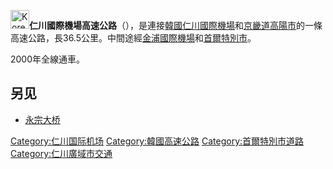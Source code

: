 {{Infobox road
|marker_image=[[File:Korea_Expressway_No.130.svg|50px]]
|name=仁川國際機場高速公路
|map=[[File:130_Incheon_Airport.svg|250px]]
|length_km=36.5 
|opened=2000
|direction=東西
|terminus_a=仁川廣域市中區仁川國際機場
|cities=[[金浦市|金浦市]]、[[首爾特別市|首爾特別市]]
|junction=[[File:Korea_Expressway_No.110.svg|30px]][[京仁第二高速公路|京仁第二高速公路]]<br>[[File:Korea_Expressway_No.100.svg|30px]][[首爾外環高速公路|首爾外環高速公路]]
|terminus_b=京畿道高陽市 <br> [[File:Korea_Expressway_No.17.svg|30px]][[水原文山高速公路|水原文山高速公路]]
}}
{{Infobox Korean name
|img=NoojiJCT IncheonInternationalAirportExpressWay.jpg
|caption=老梧地交流道
|hangul=인천국제공항고속도로
|hanja={{linktext|仁|川|國|際|空|港|高|速|道|路}}
|rr=Incheon Gukje Gonghang  Gosok Doro
|mr=Inch'ŏn Kukche Konghang Kosok Toro
}}
[[File:Korea_Expressway_No.130.svg|30px]]'''仁川國際機場高速公路'''（{{kor|諺=인천국제공항고속도로|漢=仁川國際空港高速道路|羅=Incheon Gukje Gonghang gosokdoro|f=y}}），是連接[[韓國|韓國]][[仁川國際機場|仁川國際機場]]和[[京畿道|京畿道]][[高陽市|高陽市]]的一條高速公路，長36.5公里。中間途經[[金浦國際機場|金浦國際機場]]和[[首爾特別市|首爾特別市]]。

2000年全線通車。

==另见==
*[[永宗大桥|永宗大桥]]

{{ROK expressways}}
[[Category:仁川国际机场|Category:仁川国际机场]]
[[Category:韓國高速公路|Category:韓國高速公路]]
[[Category:首爾特別市道路|Category:首爾特別市道路]]
[[Category:仁川廣域市交通|Category:仁川廣域市交通]]